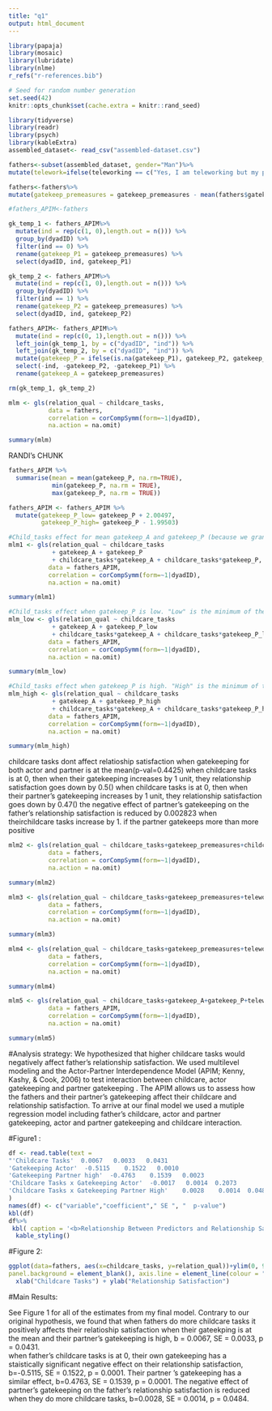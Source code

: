 ```yaml
---
title: "q1"
output: html_document
---
```

```r
library(papaja)
library(mosaic)
library(lubridate)
library(nlme)
r_refs("r-references.bib")
```


```r
# Seed for random number generation
set.seed(42)
knitr::opts_chunk$set(cache.extra = knitr::rand_seed)
```

```r
library(tidyverse)
library(readr)
library(psych)
library(kableExtra)
assembled_dataset<- read_csv("assembled-dataset.csv")
```

```r
fathers<-subset(assembled_dataset, gender="Man")%>%
mutate(telework=ifelse(teleworking == c("Yes, I am teleworking but my partner is not", "We are both teleworking"), 0, 1)) #not this is an indicator of NOT teleworking
```

```r
fathers<-fathers%>%
mutate(gatekeep_premeasures = gatekeep_premeasures - mean(fathers$gatekeep_premeasures, na.rm = TRUE))
```

```r
#fathers_APIM<-fathers
```


```r
gk_temp_1 <- fathers_APIM%>%
  mutate(ind = rep(c(1, 0),length.out = n())) %>%
  group_by(dyadID) %>%
  filter(ind == 0) %>%
  rename(gatekeep_P1 = gatekeep_premeasures) %>%
  select(dyadID, ind, gatekeep_P1)

gk_temp_2 <- fathers_APIM%>%
  mutate(ind = rep(c(1, 0),length.out = n())) %>%
  group_by(dyadID) %>%
  filter(ind == 1) %>%
  rename(gatekeep_P2 = gatekeep_premeasures) %>%
  select(dyadID, ind, gatekeep_P2)

fathers_APIM<- fathers_APIM%>%
  mutate(ind = rep(c(0, 1),length.out = n())) %>%
  left_join(gk_temp_1, by = c("dyadID", "ind")) %>%
  left_join(gk_temp_2, by = c("dyadID", "ind")) %>%
  mutate(gatekeep_P = ifelse(is.na(gatekeep_P1), gatekeep_P2, gatekeep_P1)) %>%
  select(-ind, -gatekeep_P2, -gatekeep_P1) %>%
  rename(gatekeep_A = gatekeep_premeasures)

rm(gk_temp_1, gk_temp_2)
```

```r

mlm <- gls(relation_qual ~ childcare_tasks, 
           data = fathers,
           correlation = corCompSymm(form=~1|dyadID),
           na.action = na.omit)

summary(mlm)
```


RANDI's CHUNK
```r
fathers_APIM %>%
  summarise(mean = mean(gatekeep_P, na.rm=TRUE),
            min(gatekeep_P, na.rm = TRUE),
            max(gatekeep_P, na.rm = TRUE))

fathers_APIM <- fathers_APIM %>%
  mutate(gatekeep_P_low= gatekeep_P + 2.00497,
         gatekeep_P_high= gatekeep_P - 1.99503)

#Child_tasks effect for mean gatekeep_A and gatekeep_P (because we grand-mean centered)
mlm1 <- gls(relation_qual ~ childcare_tasks 
            + gatekeep_A + gatekeep_P 
            + childcare_tasks*gatekeep_A + childcare_tasks*gatekeep_P, 
           data = fathers_APIM,
           correlation = corCompSymm(form=~1|dyadID),
           na.action = na.omit)

summary(mlm1)

#Child_tasks effect when gatekeep_P is low. "Low" is the minimum of the gatekeep_P variable. Gatekeep_A remains at the mean. 
mlm_low <- gls(relation_qual ~ childcare_tasks 
            + gatekeep_A + gatekeep_P_low 
            + childcare_tasks*gatekeep_A + childcare_tasks*gatekeep_P_low, 
           data = fathers_APIM,
           correlation = corCompSymm(form=~1|dyadID),
           na.action = na.omit)

summary(mlm_low)

#Child_tasks effect when gatekeep_P is high. "High" is the minimum of the gatekeep_P variable. Gatekeep_A remains at the mean.
mlm_high <- gls(relation_qual ~ childcare_tasks 
            + gatekeep_A + gatekeep_P_high 
            + childcare_tasks*gatekeep_A + childcare_tasks*gatekeep_P_high, 
           data = fathers_APIM,
           correlation = corCompSymm(form=~1|dyadID),
           na.action = na.omit)

summary(mlm_high)
```

childcare tasks dont affect relatioship satisfaction when gatekeeping for both actor and partner is at the mean(p-val=0.4425)
when childcare tasks is at 0, then when their gatekeeping increases by 1 unit, they relationship satisfaction goes down by 0.5()
when childcare tasks is at 0, then when their partner's  gatekeeping increases by 1 unit, they relationship satisfaction goes down by 0.47()
the negative effect of partner's gatekeeping on the father's relationship satisfaction is reduced by 0.002823 when theirchildcare tasks increase by 1. 
if the partner gatekeeps more than more positive

```r

mlm2 <- gls(relation_qual ~ childcare_tasks+gatekeep_premeasures+childcare_tasks*gatekeep_premeasures, 
           data = fathers,
           correlation = corCompSymm(form=~1|dyadID),
           na.action = na.omit)

summary(mlm2)
```

```r
mlm3 <- gls(relation_qual ~ childcare_tasks+gatekeep_premeasures+telework, 
           data = fathers,
           correlation = corCompSymm(form=~1|dyadID),
           na.action = na.omit)

summary(mlm3)
```

```r
mlm4 <- gls(relation_qual ~ childcare_tasks+gatekeep_premeasures+telework+childcare_tasks*gatekeep_premeasures+childcare_tasks*telework, 
           data = fathers,
           correlation = corCompSymm(form=~1|dyadID),
           na.action = na.omit)

summary(mlm4)
```

```r
mlm5 <- gls(relation_qual ~ childcare_tasks+gatekeep_A+gatekeep_P+telework+childcare_tasks*gatekeep_A+childcare_tasks*gatekeep_P+childcare_tasks*telework, 
           data = fathers_APIM,
           correlation = corCompSymm(form=~1|dyadID),
           na.action = na.omit)

summary(mlm5)
```



#Analysis strategy:
We hypothesized that higher childcare tasks would negatively affect father's relationship satisfaction. We used multilevel modeling and the Actor-Partner Interdependence Model (APIM; Kenny, Kashy, & Cook, 2006) to test interaction between childcare, actor gatekeeping and partner gatekeeping . The APIM allows us to assess how the fathers and their partner's gatekeeping affect their childcare and relationship satisfaction. To arrive at our final model we used a mutiple regression model including father's childcare, actor and partner gatekeeping, actor and partner gatekeeping and childcare interaction.

#Figure1 :

```r
df <- read.table(text = 
"'Childcare Tasks'  0.0067   0.0033   0.0431
'Gatekeeping Actor'  -0.5115    0.1522   0.0010
'Gatekeeping Partner high'  -0.4763    0.1539   0.0023
'Childcare Tasks x Gatekeeping Actor'  -0.0017   0.0014  0.2073
'Childcare Tasks x Gatekeeping Partner High'  	0.0028    0.0014  0.0484"
)
names(df) <- c("variable","coefficient"," SE ", "  p-value")
kbl(df) 
df%>%
 kbl( caption = '<b>Relationship Between Predictors and Relationship Satisfaction</b>', format = 'html') %>%
  kable_styling()
```

#Figure 2:

```r
ggplot(data=fathers, aes(x=childcare_tasks, y=relation_qual))+ylim(0, 9)+geom_smooth(method="lm", colour="black", se=FALSE)+ theme(panel.grid.major = element_blank(), panel.grid.minor = element_blank(),
panel.background = element_blank(), axis.line = element_line(colour = "black"))+
  xlab("Childcare Tasks") + ylab("Relationship Satisfaction")
```


#Main Results:

See Figure 1 for all of the estimates from my final model.
Contrary to our original hypothesis, we found that when fathers do more childcare tasks it positively affects their relatioship satisfaction when their gateekping is at the mean and their partner's gatekeeping is high, b = 0.0067, SE = 0.0033, p = 0.0431.  
when father's childcare tasks is at 0, their own gatekeeping has a staistically significant negative effect on their relationship satisfaction, b=-0.5115, SE = 0.1522, p = 0.0001. Their partner 's gatekeeping has a similar effect, b=0.4763, SE = 0.1539, p = 0.0001.
The negative effect of partner's gatekeeping on the father's relationship satisfaction is reduced when they do more childcare tasks, b=0.0028, SE = 0.0014, p = 0.0484. 
